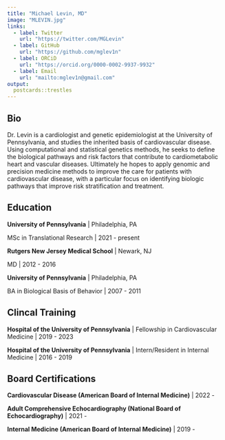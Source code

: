 ```yaml
---
title: "Michael Levin, MD"
image: "MLEVIN.jpg"
links:
  - label: Twitter
    url: "https://twitter.com/MGLevin"
  - label: GitHub
    url: "https://github.com/mglev1n"
  - label: ORCiD
    url: "https://orcid.org/0000-0002-9937-9932"
  - label: Email
    url: "mailto:mglev1n@gmail.com"
output:
  postcards::trestles
---
```

 
## Bio

Dr. Levin is a cardiologist and genetic epidemiologist at the University of Pennsylvania, and studies the inherited basis of cardiovascular disease. Using computational and statistical genetics methods, he seeks to define the biological pathways and risk factors that contribute to cardiometabolic heart and vascular diseases. Ultimately he hopes to apply genomic and precision medicine methods to improve the care for patients with cardiovascular disease, with a particular focus on identifying biologic pathways that improve risk stratification and treatment.


## Education

**University of Pennsylvania** | Philadelphia, PA

MSc in Translational Research | 2021 - present

**Rutgers New Jersey Medical School** | Newark, NJ

MD | 2012 - 2016

**University of Pennsylvania** | Philadelphia, PA

BA in Biological Basis of Behavior | 2007 - 2011


## Clincal Training

**Hospital of the University of Pennsylvania** | Fellowship in Cardiovascular Medicine | 2019 - 2023

**Hospital of the University of Pennsylvania** | Intern/Resident in Internal Medicine | 2016 - 2019

## Board Certifications

**Cardiovascular Disease (American Board of Internal Medicine)** | 2022 -

**Adult Comprehensive Echocardiography (National Board of Echocardiography)** | 2021 - 

**Internal Medicine (American Board of Internal Medicine)** | 2019 -
